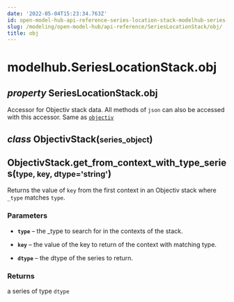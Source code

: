```yaml
---
date: '2022-05-04T15:23:34.763Z'
id: open-model-hub-api-reference-series-location-stack-modelhub-series-location-stack-obj
slug: /modeling/open-model-hub/api-reference/SeriesLocationStack/obj/
title: obj
---
```


# modelhub.SeriesLocationStack.obj

<div className="property">

<h2 className="signature-property"><span className="type-annotation"><em>property</em></span> <span className="additional-name">SeriesLocationStack.</span><span className="name">obj</span></h2>


<div className="content">

Accessor for Objectiv stack data. All methods of `json` can also be accessed with this
accessor. Same as [`objectiv`](/docs/modeling/open-model-hub/api-reference/SeriesLocationStack/modelhub.SeriesLocationStack.objectiv)

<div className="class">

<h2 className="signature-class"><span className="type-annotation"><em>class</em></span> <span className="name">ObjectivStack(</span><small className="parameter-list"><span className="parameter" id="series_object">series_object</span></small>)</h2>


<div className="content">

<div className="method">

<h2 className="signature-method"><span className="additional-name">ObjectivStack.</span><span className="name">get_from_context_with_type_series(</span><small className="parameter-list"><span className="parameter" id="type">type</span>, <span className="parameter" id="key">key</span>, <span className="parameter" id="dtype">dtype='string'</span></small>)</h2>


<div className="content">

Returns the value of `key` from the first context in an Objectiv stack where `_type` matches `type`.


### Parameters

* **`type`** – the _type to search for in the contexts of the stack.


* **`key`** – the value of the key to return of the context with matching type.


* **`dtype`** – the dtype of the series to return.





### Returns

a series of type `dtype`



</div>


</div>


</div>


</div>


</div>


</div>

